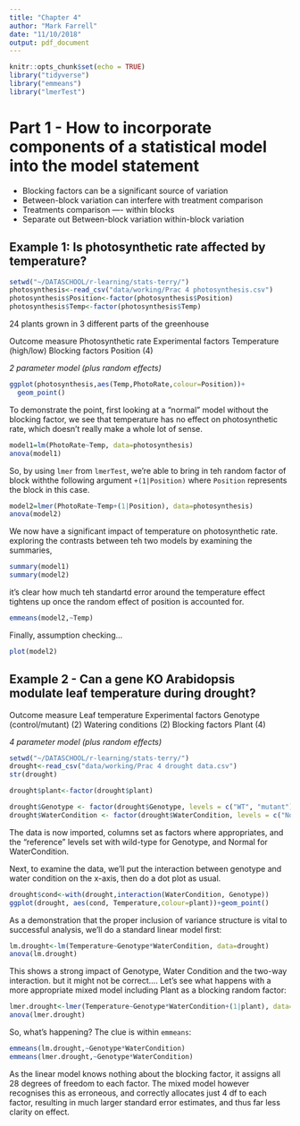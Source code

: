 ```yaml
---
title: "Chapter 4"
author: "Mark Farrell"
date: "11/10/2018"
output: pdf_document
---
```


```r
knitr::opts_chunk$set(echo = TRUE)
library("tidyverse")
library("emmeans")
library("lmerTest")
```

# Part 1 - How to incorporate components of a statistical model into the model statement

* Blocking factors can be a significant source of variation
* Between-block variation can interfere with treatment comparison
* Treatments comparison ---- within blocks
* Separate out Between-block variation  within-block variation

## Example 1: Is photosynthetic rate affected by temperature?

```r
setwd("~/DATASCHOOL/r-learning/stats-terry/")
photosynthesis<-read_csv("data/working/Prac 4 photosynthesis.csv")
photosynthesis$Position<-factor(photosynthesis$Position)
photosynthesis$Temp<-factor(photosynthesis$Temp)
```

24 plants grown in 3 different parts of the greenhouse

Outcome measure
      Photosynthetic rate
Experimental factors
      Temperature (high/low)
Blocking factors
      Position (4)

_2 parameter model (plus random effects)_

```R
ggplot(photosynthesis,aes(Temp,PhotoRate,colour=Position))+
  geom_point()
```

To demonstrate the point, first looking at a "normal" model without the blocking factor, we see that temperature has no effect on photosynthetic rate, which doesn't really make a whole lot of sense.

```R
model1=lm(PhotoRate~Temp, data=photosynthesis)
anova(model1)
```

So, by using `lmer` from `lmerTest`, we're able to bring in teh random factor of block withthe following argument `+(1|Position)` where `Position` represents the block in this case.

```R
model2=lmer(PhotoRate~Temp+(1|Position), data=photosynthesis)
anova(model2)
```

We now have a significant impact of temperature on photosynthetic rate. exploring the contrasts between teh two models by examining the summaries,

```R
summary(model1)
summary(model2)
```

it's clear how much teh standartd error around the temperature effect tightens up once the random effect of position is accounted for.

```R
emmeans(model2,~Temp)
```

Finally, assumption checking...


```R
plot(model2)
```

## Example 2 - Can a gene KO Arabidopsis modulate leaf temperature during drought?

Outcome measure
        Leaf temperature
Experimental factors
       Genotype (control/mutant) (2)
        Watering conditions (2)
Blocking factors
        Plant (4)
        
_4 parameter model (plus random effects)_

```r
setwd("~/DATASCHOOL/r-learning/stats-terry/")
drought<-read_csv("data/working/Prac 4 drought data.csv")
str(drought)

drought$plant<-factor(drought$plant)

drought$Genotype <- factor(drought$Genotype, levels = c("WT", "mutant"))
drought$WaterCondition <- factor(drought$WaterCondition, levels = c("Normal", "Drought"))
```

The data is now imported, columns set as factors where appropriates, and the "reference" levels set with wild-type for Genotype, and Normal for WaterCondition.

Next, to examine the data, we'll put the interaction between genotype and water condition on the x-axis, then do a dot plot as usual.

```R
drought$cond<-with(drought,interaction(WaterCondition, Genotype))
ggplot(drought, aes(cond, Temperature,colour=plant))+geom_point()
```

As a demonstration that the proper inclusion of variance structure is vital to successful analysis, we'll do a standard linear model first:

```R
lm.drought<-lm(Temperature~Genotype*WaterCondition, data=drought)
anova(lm.drought)
```

This shows a strong impact of Genotype, Water Condition and the two-way interaction. but it might not be correct.... Let's see what happens with a more appropriate mixed model including Plant as a blocking random factor:

```R
lmer.drought<-lmer(Temperature~Genotype*WaterCondition+(1|plant), data=drought)
anova(lmer.drought)
```

So, what's happening? The clue is within `emmeans`:

```R
emmeans(lm.drought,~Genotype*WaterCondition)
emmeans(lmer.drought,~Genotype*WaterCondition)
```

As the linear model knows nothing about the blocking factor, it assigns all 28 degrees of freedom to each factor. The mixed model however recognises this as erroneous, and correctly allocates just 4 df to each factor, resulting in much larger standard error estimates, and thus far less clarity on effect.
